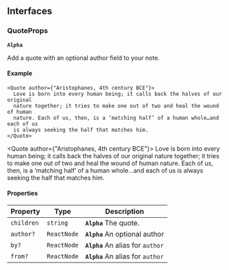 ## Interfaces

### QuoteProps

**`Alpha`**

Add a quote with an optional author field to your note.

#### Example

```tsx
<Quote author={"Aristophanes, 4th century BCE"}>
  Love is born into every human being; it calls back the halves of our original
  nature together; it tries to make one out of two and heal the wound of human
  nature. Each of us, then, is a ‘matching half’ of a human whole…and each of us
  is always seeking the half that matches him.
</Quote>
```

<Quote author={"Aristophanes, 4th century BCE"}>
  Love is born into every human being; it calls back the halves of our original
  nature together; it tries to make one out of two and heal the wound of human
  nature. Each of us, then, is a ‘matching half’ of a human whole…and each of us
  is always seeking the half that matches him.
</Quote>

#### Properties

| Property   | Type        | Description                       |
| ---------- | ----------- | --------------------------------- |
| `children` | `string`    | **`Alpha`** The quote.            |
| `author?`  | `ReactNode` | **`Alpha`** An optional author    |
| `by?`      | `ReactNode` | **`Alpha`** An alias for `author` |
| `from?`    | `ReactNode` | **`Alpha`** An alias for `author` |
